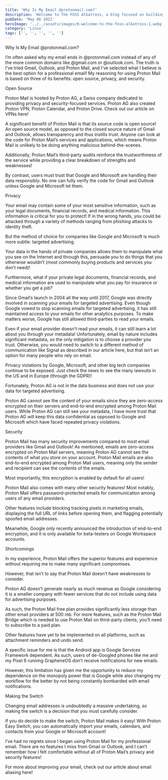 ```yaml
---
title: 'Why Is My Email @protonmail.com?'
description: 'Welcome to The FOSS Albatross, a blog focused on building exposure around free and open-source software!'
pubDate: 'May 06 2022'
heroImage: '../../assets/images/0-welcome-to-the-foss-albatross-1.webp'
category: 'Linux'
tags: ['', '', '', '', '']
---
```


Why Is My Email @protonmail.com?

I’m often asked why my email ends in @protonmail.com instead of any of the more common domains like @gmail.com or @outlook.com. The truth is I’ve tried Gmail, Outlook, and Proton Mail, and I’ve selected what I believe is the best option for a professional email! My reasoning for using Proton Mail is based on three of its benefits: open source, privacy, and security.

Open Source

Proton Mail is hosted by Proton AG, a Swiss company dedicated to providing privacy and security-focused services. Proton AG also created Proton VPN, Proton Calendar, and Proton Drive. Check out our article on VPNs here!

A significant benefit of Proton Mail is that its source code is open source! An open source model, as opposed to the closed source nature of Gmail and Outlook, allows transparency and thus instills trust. Anyone can look at the code for Proton Mail’s services and applications, which means Proton Mail is unlikely to be doing anything malicious behind-the-scenes.

Additionally, Proton Mail’s third-party audits reinforce the trustworthiness of the service while providing a clear breakdown of strengths and weaknesses!

By contrast, users must trust that Google and Microsoft are handling their data responsibly. No one can fully verify the code for Gmail and Outlook unless Google and Microsoft let them.

Privacy

Your email may contain some of your most sensitive information, such as your legal documents, financial records, and medical information. This information is critical for you to protect! If in the wrong hands, you could be attacked through a variety of methods ranging from phishing attacks to identity theft.

But the method of choice for companies like Google and Microsoft is much more subtle: targeted advertising.

Your data in the hands of private companies allows them to manipulate what you see on the Internet and through this, persuade you to do things that you otherwise wouldn’t (most commonly buying products and services you don’t need)!

Furthermore, what if your private legal documents, financial records, and medical information are used to manipulate what you pay for insurance or whether you get a job?

Since Gmail’s launch in 2004 all the way until 2017, Google was directly involved in scanning your emails for targeted advertising. Even though Google vowed to stop scanning emails for targeted advertising, it has still maintained access to your emails for other analytics purposes. To make matters worse, Google has still allowed third-parties to read your emails.

Even if your email provider doesn’t read your emails, it can still learn a lot about you through your metadata! Unfortunately, email by nature includes significant metadata, so the only mitigation is to choose a provider you trust. Otherwise, you would need to switch to a different method of communication like Signal as described in our article here, but that isn’t an option for many people who rely on email.

Privacy violations by Google, Microsoft, and other big tech companies continue to be exposed. Just check the news to see the many lawsuits in the US and in Europe (through the GDPR)!

Fortunately, Proton AG is not in the data business and does not use your data for targeted advertising.

Proton AG cannot see the content of your emails since they are zero-access encrypted on their servers and end-to-end encrypted among Proton Mail users. While Proton AG can still see your metadata, I have more trust that Proton AG will keep this data confidential as opposed to Google and Microsoft which have faced repeated privacy violations.

Security

Proton Mail has many security improvements compared to most email providers like Gmail and Outlook! As mentioned, emails are zero-access encrypted on Proton Mail servers, meaning Proton AG cannot see the contents of what you store on your account. Proton Mail emails are also end-to-end encrypted among Proton Mail users, meaning only the sender and recipient can see the contents of the emails.

Most importantly, this encryption is enabled by default for all users!

Proton Mail also comes with many other security features! Most notably, Proton Mail offers password-protected emails for communication among users of any email providers.

Other features include blocking tracking pixels in marketing emails, displaying the full URL of links before opening them, and flagging potentially spoofed email addresses.

Meanwhile, Google only recently announced the introduction of end-to-end encryption, and it is only available for beta-testers on Google Workspace accounts.

Shortcomings

In my experience, Proton Mail offers the superior features and experience without requiring me to make many significant compromises.

However, that isn’t to say that Proton Mail doesn’t have weaknesses to consider.

Proton AG doesn’t generate nearly as much revenue as Google considering it is a smaller company with fewer services that do not include using data for advertising purposes.

As such, the Proton Mail free plan provides significantly less storage than other email providers at 500 mb. For more features, such as the Proton Mail Bridge which is needed to use Proton Mail on third-party clients, you’ll need to subscribe to a paid plan.

Other features have yet to be implemented on all platforms, such as attachment reminders and undo send.

A specific issue for me is that the Android app is Google Services Framework dependent. As such, users of de-Googled phones like me and my Pixel 6 running GrapheneOS don’t receive notifications for new emails.

However, this limitation has given me the opportunity to reduce my dependence on the monopoly power that is Google while also changing my workflow for the better by not being constantly bombarded with email notifications.

Making the Switch

Changing email addresses is undoubtedly a massive undertaking, so making the switch is a decision that you must carefully consider.

If you do decide to make the switch, Proton Mail makes it easy! With Proton Easy Switch, you can automatically import your emails, calendars, and contacts from your Google or Microsoft account!

I’ve had no regrets since I began using Proton Mail for my professional email. There are no features I miss from Gmail or Outlook, and I can’t remember how I felt comfortable without all of Proton Mail’s privacy and security features!

For more about improving your email, check out our article about email aliasing here!
